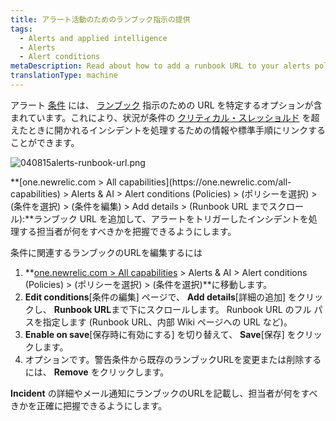 ```yaml
---
title: アラート活動のためのランブック指示の提供
tags:
  - Alerts and applied intelligence
  - Alerts
  - Alert conditions
metaDescription: Read about how to add a runbook URL to your alerts policy condtion.
translationType: machine
---
```



アラート [条件](/docs/alerts/new-relic-alerts-beta/configuring-alert-policies/define-alert-conditions) には、 [ランブック](/docs/using-new-relic/welcome-new-relic/get-started/glossary#alert-runbook) 指示のための URL を特定するオプションが含まれています。これにより、状況が条件の [クリティカル・スレッショルド](/docs/alerts/new-relic-alerts-beta/configuring-alert-policies/define-thresholds-trigger-alert) を超えたときに開かれるインシデントを処理するための情報や標準手順にリンクすることができます。

<img
  title="040815alerts-runbook-url.png"
  alt="040815alerts-runbook-url.png"
  src={accountsAlertsRunbook}
/>

<figcaption>
  **[one.newrelic.com > All capabilities](https://one.newrelic.com/all-capabilities) > Alerts & AI > Alert conditions (Policies) > (ポリシーを選択) > (条件を選択) > (条件を編集) > Add details > (Runbook URL までスクロール):**ランブック URL を追加して、アラートをトリガーしたインシデントを処理する担当者が何をすべきかを把握できるようにします。
</figcaption>

条件に関連するランブックのURLを編集するには

1. **[one.newrelic.com > All capabilities](https://one.newrelic.com/all-capabilities) > Alerts & AI > Alert conditions (Policies) > (ポリシーを選択) > (条件を選択)**に移動します。
2. **Edit conditions**\[条件の編集] ページで、 **Add details**\[詳細の追加] をクリックし、 **Runbook URL**まで下にスクロールします。 Runbook URL のフル パスを指定します (Runbook URL、内部 Wiki ページへの URL など)。
3. **Enable on save**\[保存時に有効にする] を切り替えて、 **Save**\[保存] をクリックします。
4. オプションです。警告条件から既存のランブックURLを変更または削除するには、 **Remove** をクリックします。

**Incident** の詳細やメール通知にランブックのURLを記載し、担当者が何をすべきかを正確に把握できるようにします。